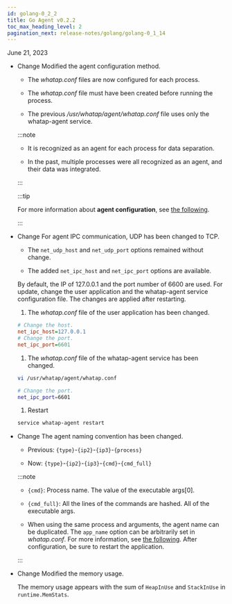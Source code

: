 ```yaml
---
id: golang-0_2_2
title: Go Agent v0.2.2
toc_max_heading_level: 2
pagination_next: release-notes/golang/golang-0_1_14
---
```


June 21, 2023

-   <Status>Change</Status> Modified the agent configuration method.

    -   The _whatap.conf_ files are now configured for each process.

    -   The _whatap.conf_ file must have been created before running the process.

    -   The previous _/usr/whatap/agent/whatap.conf_ file uses only the whatap-agent service.

    :::note

    -   It is recognized as an agent for each process for data separation.

    -   In the past, multiple processes were all recognized as an agent, and their data was integrated.

    :::

    :::tip

    For more information about **agent configuration**, see [the following](../../golang/install-agent#set-agent).

    :::

-   <Status>Change</Status> For agent IPC communication, UDP has been changed to TCP.

    -   The `net_udp_host` and `net_udp_port` options remained without change.

    -   The added `net_ipc_host` and `net_ipc_port` options are available.

    By default, the IP of 127.0.0.1 and the port number of 6600 are used. For update, change the user application and the whatap-agent service configuration file. The changes are applied after restarting.

    1.  The _whatap.conf_ file of the user application has been changed.

    ```ini title='whatap.conf'
    # Change the host.
    net_ipc_host=127.0.0.1
    # Change the port.
    net_ipc_port=6601
    ```

    1.  The _whatap.conf_ file of the whatap-agent service has been changed.

    ```bash
    vi /usr/whatap/agent/whatap.conf

    # Change the port. 
    net_ipc_port=6601
    ```

    1.  Restart

    ```bash
    service whatap-agent restart
    ```

-   <Status>Change</Status> The agent naming convention has been changed.

    -   Previous: `{type}`-`{ip2}`-`{ip3}`-`{process}`

    -   Now: `{type}`-`{ip2}`-`{ip3}`-`{cmd}`-`{cmd_full}`

    :::note

    -   `{cmd}`: Process name. The value of the executable args[0].

    -   `{cmd_full}`: All the lines of the commands are hashed. All of the executable args.

    -   When using the same process and arguments, the agent name can be duplicated. The `app_name` option can be arbitrarily set in _whatap.conf_. For more information, see [the following](../../golang/install-agent#duplicate_appname). After configuration, be sure to restart the application.

    :::

-   <Status>Change</Status> Modified the memory usage.

    The memory usage appears with the sum of `HeapInUse` and `StackInUse` in `runtime.MemStats`. 
